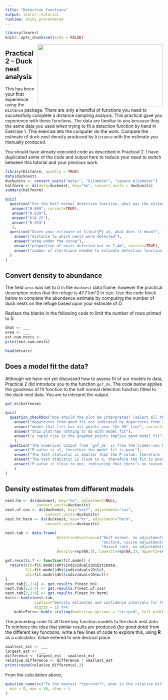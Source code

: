 ```yaml
---
title: "Detection functions"
output: learnr::tutorial
runtime: shiny_prerendered
---
```


```r
library(learnr)
knitr::opts_chunk$set(echo = FALSE)
```

<img src=https://images.unsplash.com/photo-1593594820228-a05cc04bc433?ixid=MXwxMjA3fDB8MHxwaG90by1wYWdlfHx8fGVufDB8fHw%3D&ixlib=rb-1.2.1&auto=format&fit=crop&w=1350&q=80  width=400 height=200 style="float:right">

## Practical 2 -- Duck nest analysis

This has been your first experience using the `Distance` package.  There are only a handful of functions you need to successfully complete a distance sampling analysis.  This practical gave you experience with these functions.  The data are familiar to you because they the same data you used when trying to fit a detection function by hand in Exercise 1.  This exercise lets the computer do the work.  Compare the estimate of duck nest density produced by `Distance` with the estimate you manually produced.

You should have already executed code as described in Practical 2.  I have duplicated some of the code and output here to reduce your need to switch between this tutorial and your previous work.

```r
library(Distance, quietly = TRUE)
data(ducknest)
duckunits <- convert_units("meter", "kilometer", "square kilometer")
halfnorm <- ds(data=ducknest, key="hn", convert_units = duckunits)
summary(halfnorm)
```

```r
quiz(
  question("For the half normal detection function, what was the estimated value of $\\hat{P}_a$?",
   answer("0.869", correct=TRUE),
   answer("0.039"),
   answer("614.25"),
   answer("0.933")
   ),
  question("Given your estimate of $\\hat{P}_a$, what does it mean?",
    answer("distance to which nests were detected"),
    answer("area under the curve"),
    answer("proportion of nests detected out to 2.4m", correct=TRUE),
    answer("number of iterations needed to estimate detection function parameters")
  )
)
```

## Convert density to abundance

The field `area` was set to 0 in the `ducknest` data frame; however the practical description notes that the refuge is 47.7 km^2 in size.  Use the code block below to complete the abundance estimate by computing the number of duck nests on the refuge based upon your estimate of $\hat{D}$.

Replace the blanks in  the following code to limit the number of rows printed to 5:

```r
dhat <- ___
area <- ___
est.num.nests <- ___
print(est.num.nests)
```

```r
head(mtcars)
```


## Does a model fit the data?

Although we have not yet discussed how to assess fit of our models to data, Practical 2 did introduce you to the function `gof_ds`.  The code below applies the goodness of fit function to the half normal detection function fitted to the duck nest data. You are to interpret the output.

```r
gof_ds(halfnorm)
```


```r
quiz(
  question_checkbox("How should the plot be interpreted? (select all that apply)",
    answer("departures from good fit are indicated by departures from the underlying 45° line", correct=TRUE),
    answer("model that fits has all points near the 45° line", correct=TRUE),
    answer("this plot has nothing to do with model fit"),
    answer("a rapid rise in the graphed points implies good model fit")
    ),
  question("The numerical output from `gof_ds` is from the Cramer-von Mises test.   Interpret the output.",
    answer("P-value is <1, therefore the model fit is poor"),
    answer("The test statistic is smaller than the P-value, therefore the fit is adequate"),
    answer("The test statistic is close to 0, therefore the fit is poor"),
    answer("P-value is close to one, indicating that there’s no reason to suspect the fit is inadequate", correct=TRUE)
    )
)

```

## Density estimates from different models

```r
nest.hn <- ds(ducknest, key="hn", adjustment=NULL,
              convert_units=duckunits)
nest.uf.cos <- ds(ducknest, key="unif", adjustment="cos",
                  convert_units=duckunits)
nest.hr.herm <- ds(ducknest, key="hr", adjustment="herm", 
                  convert_units=duckunits)
```

```r
nest.tab <- data.frame(
                       DetectionFunction=c("Half-normal, no adjustments",
                                           "Uniform, cosine adjustments",
                                           "Hazard rate, no adjustments "),
                       Density=rep(NA,3), LowerCI=rep(NA,3), UpperCI=rep(NA,3))

get.results.f <- function(fit.model) {   
  return(c(D=fit.model$dht$individuals$D$Estimate,
         lCL=fit.model$dht$individuals$D$lcl,
         uCL=fit.model$dht$individuals$D$ucl))
}
nest.tab[1,2:4] <- get.results.f(nest.hn)
nest.tab[2,2:4] <- get.results.f(nest.uf.cos)
nest.tab[3,2:4] <- get.results.f(nest.hr.herm)
knitr::kable(nest.tab, 
             caption="Density estimates and confidence intervals for three fitted models.", 
             digits = 1) %>%
    kableExtra::kable_styling(bootstrap_options = "striped", full_width = FALSE)
```

The preceding code fit all three key function models to the duck nest data.  To reinforce the idea that similar results are produced *(for good data)* from the different key functions, write a few lines of code to explore this, using **R** as a calculator.  Value entered to one decimal place.


```r
smallest_est <- ___
largest_est <- ___
difference <- largest_est - smallest_est
relative_difference <- difference / smallest_est
print(round(relative_difference),3)
```

From the calculation above,

```r
question_numeric("To the nearest **percent**, what is the relative difference between the largest and smallest density estimate you just computed?",
  min = 0, max = 10, step = 1
)
```
